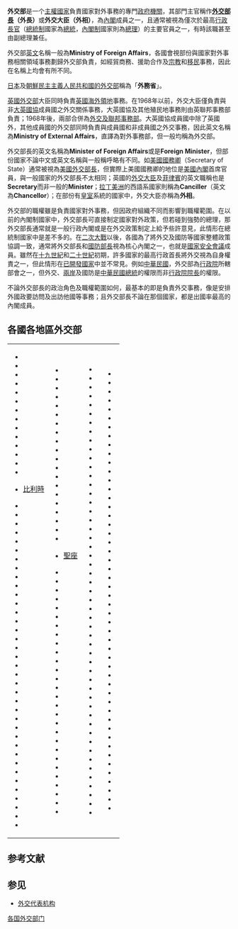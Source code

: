 {{unreferenced|time=2012-6-22}} 
{{noteTA
|G1=Country
}}
'''外交部'''是一个[[主權國家|主權國家]]負責國家對外事務的專門[[政府機關|政府機關]]，其部門主官稱作'''[[外交部長|外交部長]]（外長）'''或'''外交大臣（外相）'''，為[[內閣|內閣]]成員之一，且通常被視為僅次於最高[[行政長官|行政長官]]（[[總統制|總統制]]國家為[[總統|總統]]，[[內閣制|內閣制]]國家則為[[總理|總理]]）的主要官員之一，有時該職甚至由副總理兼任。

外交部[[英文|英文]]名稱一般為'''Ministry of Foreign Affairs'''，各國會視部份與國家對外事務相關領域事務劃歸外交部負責，如經貿商務、援助合作及[[宗教|宗教]]和[[移民|移民]]事務，因此在名稱上均會有所不同。

[[日本外務省|日本]]及[[朝鮮民主主義人民共和國外務省|朝鮮民主主義人民共和國的外交部]]稱為「'''外務省'''」。

[[英國外交部|英國外交部]]大臣同時負責[[英國海外領地|英國海外領地]]事務。在1968年以前，外交大臣僅負責與非[[大英國協|大英國協]]成員國之外交關係事務，大英國協及其他殖民地事務則由英聯邦事務部負責；1968年後，兩部合併為[[外交及聯邦事務部|外交及聯邦事務部]]。大英國協成員國中除了英國外，其他成員國的外交部同時負責與成員國和非成員國之外交事務，因此英文名稱為'''Ministry of External Affairs'''，直譯為對外事務部，但一般均稱為外交部。

外交部長的英文名稱為'''Minister of Foreign Affairs'''或是'''Foreign Minister'''，但部份國家不論中文或英文名稱與一般稱呼略有不同。如[[美國國務卿|美國國務卿]]（Secretary of State）通常被視為[[美國外交部長|美國外交部長]]，但實際上美國國務卿的地位是[[美國內閣|美國內閣]]首席官員，與一般國家的外交部長不太相同；英國的[[外交及聯邦事務大臣|外交大臣]]及[[菲律賓|菲律賓]]{{Link-en|菲律賓外交部長|Secretary of Foreign Affairs (Philippines)|外交部長}}的英文職稱也是'''Secretary'''而非一般的'''Minister'''；[[拉丁美洲|拉丁美洲]]的西語系國家則稱為'''Canciller'''（英文為'''Chancellor'''）；在部份有[[皇室|皇室]]系統的國家中，外交大臣亦稱為'''外相'''。

外交部的職權雖是負責國家對外事務，但因政府組織不同而影響到職權範圍。在以前的內閣制國家中，外交部長可直接制定國家對外政策，但若碰到強勢的總理，那外交部長通常就是一般行政內閣或是在外交政策制定上給予些許意見，此情形在總統制國家中是差不多的。在[[二次大戰|二次大戰]]以後，各國為了將外交及國防等國家整體政策協調一致，通常將外交部長和[[國防部長|國防部長]]視為核心內閣之一，也就是[[國家安全會議|國家安全會議]]成員。雖然在[[十九世紀|十九世紀]]和[[二十世紀|二十世紀]]初期，許多國家的最高行政首長將外交視為自身權責之一，但此情形在[[已開發國家|已開發國家]]中並不常見。例如[[中華民國|中華民國]]，外交部為[[行政院|行政院]]所轄部會之一，但外交、[[兩岸|兩岸]]及國防是[[中華民國總統|中華民國總統]]的權限而非[[行政院院長|行政院院長]]的權限。

不論外交部長的政治角色及職權範圍如何，最基本的即是負責外交事務，像是安排外國政要訪問及出訪他國等事務；且外交部長不論在那個國家，都是出國率最高的內閣成員。

== 各國各地區外交部 ==
 {{Main category|各国外交部门}}

{|
|valign=top|
*{{flaglink|阿富汗|外交部}}
*{{flaglink|阿爾察赫|外交部}}
*{{flaglink|阿爾巴尼亞|外交部}}
*{{flaglink|阿爾及利亞|外交部}}
*{{flaglink|阿根廷|外交部}}
*{{flaglink|亞美尼亞|外交部}}
*{{flaglink|澳大利亞|外交貿易部}}
*{{flaglink|奧地利|外交部}}
*{{flaglink|亞塞拜然|外交部}}
*{{flaglink|巴哈馬|外交部}}
*{{flaglink|巴林|外交部}}
*{{flaglink|孟加拉|外交部}}
*{{flaglink|巴貝多|外交和貿易部}}
*{{flaglink|白俄羅斯|外交部}}
*{{Flagicon|Belgium}} [[聯邦外交公共服務部|比利時]]
*{{flaglink|貝里斯|外交部}}
*{{flaglink|貝南|外交和合作部}}
*{{flaglink|不丹|外交部}}
*{{flaglink|玻利維亞|外交和宗教部}}
*{{flaglink|波斯尼亞和黑塞哥維那|外交部}}
*{{flaglink|波札那|外交和國際合作部}}
*{{flaglink|巴西|外交部}}
*{{flaglink|汶萊|外交和貿易部}}
*{{flaglink|保加利亞|外交部}}
*{{flaglink|布吉納法索|外交和合作部}}
*{{flaglink|蒲隆地|外交部}}
*{{flaglink|柬埔寨|外交部}}
*{{flaglink|喀麥隆|對外關係國務部}}
*{{flaglink|加拿大|外交和國際貿易部}}
*{{flaglink|維德角|外交和交流合作部}}
*{{flaglink|中非|外交部}}
*{{flaglink|乍得|外交部}}
*{{flaglink|智利|外交部}}
*{{flaglink|中華人民共和國|外交部}}
*{{flaglink|哥倫比亞|外交部}}
*{{flaglink|葛摩|外交部}}
*{{flaglink|剛果民主共和國|國際事務部}}
*{{flaglink|剛果共和國|外交部}}
*{{flaglink|庫克群島|外交和移民部}}
*{{flaglink|哥斯大黎加|外交和宗教部}}
*{{flaglink|象牙海岸|外交部}}
*{{flaglink|克羅埃西亞|外交部}}
*{{flaglink|古巴|外交部}}
*{{flaglink|賽普勒斯|外交部}}
*{{flaglink|捷克|外交部}}
*{{flaglink|丹麥|外交部}}
*{{flaglink|吉布地|外交部}}
*{{flaglink|多米尼克|外交部}}
*{{flaglink|多明尼加|外交部}}
*{{flaglink|頓涅茨克人民共和國|外交部}}
*{{flaglink|厄瓜多|外交部}}
*{{flaglink|埃及|外交部}}
|Valign=top|
*{{flaglink|薩爾瓦多|外交部}}
*{{flaglink|赤道幾內亞|外交部}}
*{{flaglink|厄利垂亞|外交部}}
*{{flaglink|愛沙尼亞|外交部}}
*{{flaglink|衣索比亞|外交部}}
*{{flaglink|斐濟|外交和貿易部}}
*{{flaglink|芬蘭|外交部}}
*{{flaglink|法國|外交部}}
*{{flaglink|加彭|外交部}}
*{{flaglink|甘比亞|外交部}}
*{{flaglink|喬治亞|外交部}}
*{{flaglink|德國|外交部}}
*{{flaglink|迦納|外交、合作和新非洲夥伴發展部}}
*{{flaglink|希臘|外交部}}
*{{flaglink|格瑞那達|外交部}}
*{{flaglink|瓜地馬拉|外交部}}
*{{flaglink|幾內亞|外交部}}
*{{flaglink|幾內亞比索|外交部}}
*{{flaglink|蓋亞那|外交部}}
*{{flaglink|海地|外交部}}
*{{Flagicon|Holy See}} [[國務院_(聖座)|聖座]]
*{{flaglink|宏都拉斯|外交部}}
*{{flaglink|匈牙利|外交部}}
*{{flaglink|冰島|外交部}}
*{{flaglink|印度|外交部}}
*{{flaglink|印度尼西亞|外交部}}
*{{flaglink|伊朗|外交部}}
*{{flaglink|伊拉克|外交部}}
*{{flaglink|愛爾蘭|外交部}}
*{{flaglink|以色列|外交部}}
*{{flaglink|義大利|外交部}}
*{{flaglink|牙買加|外交和貿易部}}
*{{flaglink|日本|外務省}}
*{{flaglink|約旦|外交部}}
*{{flaglink|哈薩克|外交部}}
*{{flaglink|肯亞|外交部}}
*{{flaglink|吉里巴斯|外交部}}
*{{flaglink|大韓民國|外交部}}
*{{flaglink|朝鲜民主主义人民共和国|外務省}}
*{{flaglink|科索沃|外交部}}
*{{flaglink|科威特|外交部}}
*{{flaglink|吉爾吉斯|外交部}}
*{{flaglink|寮國|外交部}}
*{{flaglink|拉脫維亞|外交部}}
*{{flaglink|黎巴嫩|外交和移民部}}
*{{flaglink|賴索托|外交部}}
*{{flaglink|賴比瑞亞|外交部}}
*{{flaglink|利比亞|外交部}}
*{{flaglink|列支敦士登|外交部}}
|Valign=top|
*{{flaglink|立陶宛|外交部}}
*{{flaglink|盧甘斯克人民共和國|外交部}}
*{{flaglink|盧森堡|外交部}}
*{{flaglink|馬其頓|外交部}}
*{{flaglink|馬達加斯加|外交部}}
*{{flaglink|馬拉威|外交部}}
*{{flaglink|馬來西亞|外交部}}
*{{flaglink|馬爾地夫|外交部}}
*{{flaglink|馬利|外交部}}
*{{flaglink|馬爾他|外交部}}
*{{flaglink|馬紹爾群島|外交部}}
*{{flaglink|茅利塔尼亞|外交部}}
*{{flaglink|模里西斯|外交和貿易合作部}}
*{{flaglink|墨西哥|外交部}}
*{{flaglink|密克羅尼西亞聯邦|外交部}}
*{{flaglink|摩爾多瓦|外交部}}
*{{flaglink|摩納哥|外交部}}
*{{flaglink|蒙古|外交部}}
*{{flaglink|蒙特內哥羅|外交部}}
*{{flaglink|摩洛哥|外交部}}
*{{flaglink|莫三比克|外交部}}
*{{flaglink|緬甸|外交部}}
*{{flaglink|納米比亞|外交部}}
*{{flaglink|瑙魯|外交部}}
*{{flaglink|尼泊爾|外交部}}
*{{flaglink|荷蘭|外交部}}
*{{flaglink|紐西蘭|外交貿易部}}
*{{flaglink|尼加拉瓜|外交部}}
*{{flaglink|尼日|外交部}}
*{{flaglink|奈及利亞|外交部}}
*{{flaglink|紐埃|外交部}}
*{{flaglink|北賽普勒斯|外交部}}
*{{flaglink|挪威|外交部}}
*{{flaglink|阿曼|外交部}}
*{{flaglink|巴基斯坦|外交部}}
*{{flaglink|帛琉|外交部}}
*{{flaglink|巴勒斯坦|外交部}}
*{{flaglink|巴拿馬|外交部}}
*{{flaglink|巴拉圭|外交部}}
*{{flaglink|秘魯|外交部}}
*{{flaglink|菲律賓|外交部}}
*{{flaglink|波蘭|外交部}}
*{{flaglink|葡萄牙|外交部}}
*{{flaglink|德涅斯特河沿岸|外交部}}
*{{flaglink|卡達|外交部}}
*{{flaglink|羅馬尼亞|外交部}}
*{{flaglink|俄羅斯|外交部}}
*{{flaglink|盧安達|外交部}}
*{{flaglink|聖多美和普林西比|外交部}}
*{{flaglink|聖克里斯多福及尼維斯|外交部}}
*{{flaglink|聖露西亞|外交部}}
|Valign=top|
*{{flaglink|聖文森及格瑞那丁|外交部}}
*{{flaglink|薩摩亞|外交部}}
*{{flaglink|聖馬利諾|外交部}}
*{{flaglink|沙烏地阿拉伯|外交部}}
*{{flaglink|撒拉威阿拉伯民主共和國|外交部}}
*{{flaglink|塞內加爾|外交部}}
*{{flaglink|塞爾維亞|外交部}}
*{{flaglink|塞席爾|外交部}}
*{{flaglink|獅子山|外交部}}
*{{flaglink|新加坡|外交部}}
*{{flaglink|斯洛伐克|外交部}}
*{{flaglink|斯洛維尼亞|外交部}}
*{{flaglink|索羅門群島|外交部}}
*{{flaglink|索馬利亞|外交部}}
*{{flaglink|南非|外交部}}
*{{flaglink|南蘇丹|外交部}}
*{{flaglink|南奧塞梯|外交部}}
*{{flaglink|西班牙|外交与合作部}}
*{{flaglink|斯里蘭卡|外交部}}
*{{flaglink|蘇丹|外交部}}
*{{flaglink|蘇利南|外交部}}
*{{flaglink|史瓦濟蘭|外交和貿易部}}
*{{flaglink|瑞典|外交部}}
*{{flaglink|瑞士|外交部}}
*{{flaglink|敘利亞|外交部}}
*{{flaglink|中華民國|外交部}}
*{{flaglink|塔吉克|外交部}}
*{{flaglink|坦尚尼亞|外交和东非合作部}}
*{{flaglink|泰國|外交部}}
*{{flaglink|東帝汶|外交部}}
*{{flaglink|多哥|外交部}}
*{{flaglink|東加|外交部}}
*{{flaglink|千里達及托巴哥|外交部}}
*{{flaglink|突尼西亞|外交部}}
*{{flaglink|土耳其|外交部}}
*{{flaglink|土庫曼|外交部}}
*{{flaglink|吐瓦魯|外交部}}
*{{flaglink|烏干達|外交部}}
*{{flaglink|烏克蘭|外交部}}
*{{flaglink|阿拉伯聯合大公國|外交部}}
*{{flaglink|美國|國務院}}
*{{flaglink|英國|外交及聯邦事務部}}
*{{flaglink|烏拉圭|外交部}}
*{{flaglink|烏茲別克|外交部}}
*{{flaglink|萬那杜|外交部}}
*{{flaglink|委內瑞拉|外交部}}
*{{flaglink|越南|外交部}}
*{{flaglink|葉門|外交部}}
*{{flaglink|尚比亞|外交部}}
*{{flaglink|辛巴威|外交部}}
|}

== 参考文献 ==
{{Reflist}}

== 参见 ==
* [[外交代表机构|外交代表机构]]
{{外交}}
{{Authority control}}
[[Category:各国外交部门|]]